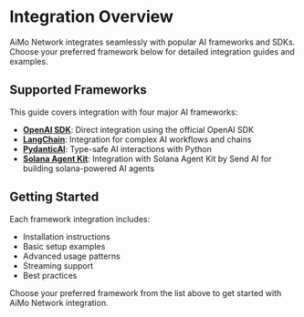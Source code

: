 # Integration Overview

AiMo Network integrates seamlessly with popular AI frameworks and SDKs. Choose your preferred framework below for detailed integration guides and examples.

## Supported Frameworks

This guide covers integration with four major AI frameworks:

- **[OpenAI SDK](/integrations/openai-sdk)**: Direct integration using the official OpenAI SDK
- **[LangChain](/integrations/langchain)**: Integration for complex AI workflows and chains  
- **[PydanticAI](/integrations/pydantic-ai)**: Type-safe AI interactions with Python
- **[Solana Agent Kit](/integrations/solana-agent-kit)**: Integration with Solana Agent Kit by Send AI for building solana-powered AI agents

## Getting Started

Each framework integration includes:
- Installation instructions
- Basic setup examples
- Advanced usage patterns
- Streaming support
- Best practices

Choose your preferred framework from the list above to get started with AiMo Network integration.
